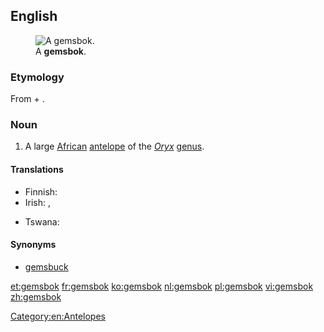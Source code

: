 ==English==
{{wikipedia}}
[[File:Oryx_gazella_(Okevi).jpg|thumb|A '''gemsbok'''.]]

===Etymology===
From {{etyl|nl|en}} {{term|gems||[[chamois]]|lang=nl}} + {{term|bok||[[buck]]|lang=nl}}.

===Noun===
{{en-noun}}

# A large [[African]] [[antelope]] of the ''[[Oryx]]'' [[genus]].

====Translations====
{{trans-top|a large African antelope of the ''Oryx'' genus}}
* Finnish: {{t-|fi|keihäsantilooppi}}
* Irish: {{t-|ga|geamsboc|m}}, {{t-|ga|oracs gasaileach|m}}
{{trans-mid}}
* Tswana: {{t-|tn|kukama}}
{{trans-bottom}}

====Synonyms====
* [[gemsbuck]]

[[Category:en:Antelopes]]

[[et:gemsbok]]
[[fr:gemsbok]]
[[ko:gemsbok]]
[[nl:gemsbok]]
[[pl:gemsbok]]
[[vi:gemsbok]]
[[zh:gemsbok]]